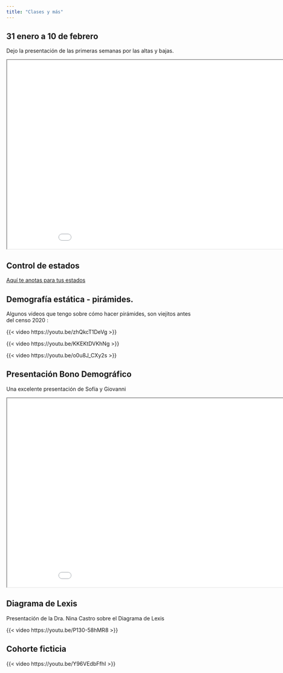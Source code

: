 ```yaml
---
title: "Clases y más"
---
```


## 31 enero a 10 de febrero

Dejo la presentación de las primeras semanas por las altas y bajas.

<iframe src="./clases31ene_10feb.pdf" title="Powerpoint" width="960" height="500">

</iframe>

## Control de estados

[Aquí te anotas para tus estados](https://docs.google.com/spreadsheets/d/1e7ZyEckrUDH7izaBK4Fr0n749bNYDRYDNxHuWgIS1mo/edit?usp=sharing)

## Demografía estática - pirámides.


Algunos videos que tengo sobre cómo hacer pirámides, son viejitos antes del censo 2020 :

{{< video https://youtu.be/zhQkcT1DeVg >}}

{{< video https://youtu.be/KKEKtDVKhNg >}}

{{< video https://youtu.be/o0u8J_CXy2s  >}}


## Presentación Bono Demográfico

Una excelente presentación de Sofía y Giovanni

<iframe src="./Bono demográfico.pdf" title="Bono demográfico" width="960" height="500">

</iframe>


## Diagrama de Lexis

Presentación de la Dra. Nina Castro sobre el Diagrama de Lexis

{{< video https://youtu.be/P130-58hMR8  >}}


## Cohorte ficticia

{{< video https://youtu.be/Y96VEdbFfhI  >}}

